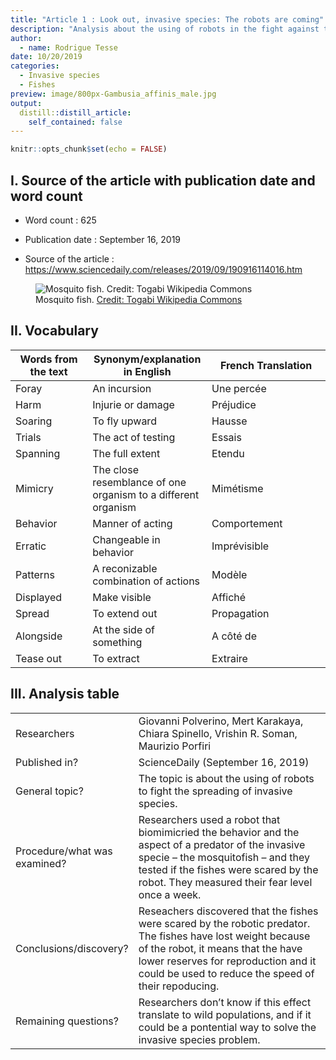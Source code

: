```yaml
---
title: "Article 1 : Look out, invasive species: The robots are coming"
description: "Analysis about the using of robots in the fight against the invasive species."
author:
  - name: Rodrigue Tesse
date: 10/20/2019
categories:
  - Invasive species
  - Fishes
preview: image/800px-Gambusia_affinis_male.jpg
output:
  distill::distill_article:
    self_contained: false
---
```


```r
knitr::opts_chunk$set(echo = FALSE)
```

## I. Source of the article with publication date and word count

* Word count : 625

* Publication date : September 16, 2019

* Source of the article : <https://www.sciencedaily.com/releases/2019/09/190916114016.htm>

![ Mosquito fish. [Credit: Togabi Wikipedia Commons](https://commons.wikimedia.org/wiki/File:Gambusia_affinis_male.jpg) ](image/800px-Gambusia_affinis_male.jpg)

## II. Vocabulary 

| Words from the text | Synonym/explanation in English | French Translation           |
| ------------------- | ------------------------------ |------------------------------|
| Foray                    | An incursion    | Une percée |
| Harm  | Injurie or damage                   | Préjudice |
| Soaring                   | To fly upward        | Hausse |
| Trials                     |The act of testing         | Essais |
| Spanning                    | The full extent        | Etendu  |
| Mimicry                    | The close resemblance of one organism to a different organism        | Mimétisme |
| Behavior                    | Manner of acting        | Comportement |
| Erratic                    | Changeable in behavior        | Imprévisible |
| Patterns                    | A reconizable combination of actions        | Modèle |
| Displayed                    | Make visible        | Affiché |
| Spread                    | To extend out        | Propagation |
| Alongside                    | At the side of something        | A côté de |
| Tease out                    | To extract        | Extraire |

## III. Analysis table 

|                              |                                                                     |
| ---------------------------- | ------------------------------------------------------------------- |
| Researchers                  | Giovanni Polverino, Mert Karakaya, Chiara Spinello, Vrishin R. Soman, Maurizio Porfiri                       |
| Published in?                | ScienceDaily (September 16, 2019)                                                      |
| General topic?               | The topic is about the using of robots to fight the spreading of invasive species.   |
| Procedure/what was examined? | Researchers used a robot that biomimicried the behavior and the aspect of a predator of the invasive specie -- the mosquitofish -- and they tested if the fishes were scared by the robot. They measured their fear level once a week.                                                   |
| Conclusions/discovery?       | Reseachers discovered that the fishes were scared by the robotic predator. The fishes have lost weight because of the robot, it means that the have lower reserves for reproduction and it could be used to reduce the speed of their repoducing.                               |
| Remaining questions?         | Researchers don't know if this effect translate to wild populations, and if it could be a pontential way to solve the invasive species problem.                               |







